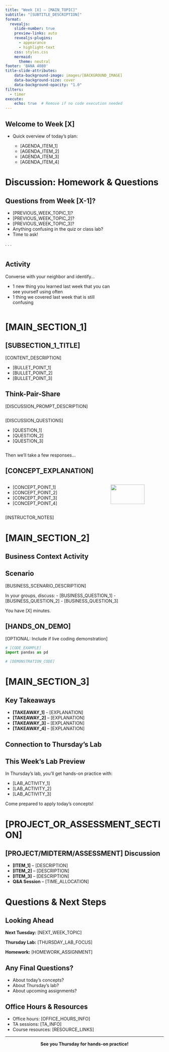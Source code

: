 ```yaml
---
title: "Week [X] – [MAIN_TOPIC]"
subtitle: "[SUBTITLE_DESCRIPTION]"
format:
  revealjs:
    slide-number: true
    preview-links: auto
    revealjs-plugins:
      - appearance
      - highlight-text
    css: styles.css
    mermaid:
      theme: neutral
footer: 'BANA 4080'
title-slide-attributes:
    data-background-image: images/[BACKGROUND_IMAGE]
    data-background-size: cover
    data-background-opacity: "1.0"
filters: 
  - timer
execute:
    echo: true  # Remove if no code execution needed
---
```


## Welcome to Week [X]

* Quick overview of today's plan:

  * [AGENDA_ITEM_1]
  * [AGENDA_ITEM_2] 
  * [AGENDA_ITEM_3]
  * [AGENDA_ITEM_4]

# Discussion: Homework & Questions {background="#43464B"}

## Questions from Week [X-1]? {.smaller}

* [PREVIOUS_WEEK_TOPIC_1]?
* [PREVIOUS_WEEK_TOPIC_2]?
* [PREVIOUS_WEEK_TOPIC_3]?
* Anything confusing in the quiz or class lab?
* Time to ask!

. . .

:::: {.columns}
::: {.column width='70%'}
::: {.callout}
## Activity

Converse with your neighbor and identify...

* 1 new thing you learned last week that you can see yourself using often
* 1 thing we covered last week that is still confusing
:::
:::
::: {.column width='30%'}
<center>

<div id="3minWaiting"></div>
<script src="_extensions/produnis/timer/timer.js"></script>
<script>
    document.addEventListener("DOMContentLoaded", function () {
        initializeTimer("3minWaiting", 180, "slide"); 
    });
</script>
</center>
:::
::::

# [MAIN_SECTION_1] {background="#43464B"}

## [SUBSECTION_1_TITLE] {.smaller}

[CONTENT_DESCRIPTION]

* [BULLET_POINT_1]
* [BULLET_POINT_2]
* [BULLET_POINT_3]

## Think-Pair-Share {.smaller}

[DISCUSSION_PROMPT_DESCRIPTION]

:::: {.columns}
::: {.column width="70%"}

[DISCUSSION_QUESTIONS]

- [QUESTION_1]
- [QUESTION_2]
- [QUESTION_3]

:::
::: {.column width="30%"}

<center>

<div id="[X]minWaiting"></div>
<script src="_extensions/produnis/timer/timer.js"></script>
<script>
    document.addEventListener("DOMContentLoaded", function () {
        initializeTimer("[X]minWaiting", [X*60], "slide"); 
    });
</script>
</center>

:::
::::

Then we'll take a few responses...

## [CONCEPT_EXPLANATION] {.smaller}

:::: {.columns}
::: {.column}
* [CONCEPT_POINT_1]
* [CONCEPT_POINT_2]
* [CONCEPT_POINT_3]
* [CONCEPT_POINT_4]
:::
::: {.column}
![](images/[RELEVANT_IMAGE]){width="80%"}
:::
::::

::: {.notes}
[INSTRUCTOR_NOTES]
:::

# [MAIN_SECTION_2] {background="#43464B"}

## Business Context Activity {.smaller}

::: {.callout}
## Scenario

[BUSINESS_SCENARIO_DESCRIPTION]

In your groups, discuss:
- [BUSINESS_QUESTION_1]
- [BUSINESS_QUESTION_2]
- [BUSINESS_QUESTION_3]

You have [X] minutes.
:::

## [HANDS_ON_DEMO] {.smaller}

[OPTIONAL: Include if live coding demonstration]

```python
# [CODE_EXAMPLE]
import pandas as pd

# [DEMONSTRATION_CODE]
```

# [MAIN_SECTION_3] {background="#43464B"}

## Key Takeaways

* **[TAKEAWAY_1]** – [EXPLANATION]
* **[TAKEAWAY_2]** – [EXPLANATION]  
* **[TAKEAWAY_3]** – [EXPLANATION]
* **[TAKEAWAY_4]** – [EXPLANATION]

## Connection to Thursday's Lab

::: {.callout-tip}
## This Week's Lab Preview

In Thursday's lab, you'll get hands-on practice with:

* [LAB_ACTIVITY_1]
* [LAB_ACTIVITY_2]
* [LAB_ACTIVITY_3]

Come prepared to apply today's concepts!
:::

# [PROJECT_OR_ASSESSMENT_SECTION] {background="#43464B"}

## [PROJECT/MIDTERM/ASSESSMENT] Discussion

* **[ITEM_1]** – [DESCRIPTION]
* **[ITEM_2]** – [DESCRIPTION]
* **[ITEM_3]** – [DESCRIPTION]
* **Q&A Session** – [TIME_ALLOCATION]

# Questions & Next Steps {background="#43464B"}

## Looking Ahead

**Next Tuesday:** [NEXT_WEEK_TOPIC]

**Thursday Lab:** [THURSDAY_LAB_FOCUS]

**Homework:** [HOMEWORK_ASSIGNMENT]

## Any Final Questions?

* About today's concepts?
* About Thursday's lab?
* About upcoming assignments?

::: {.callout-note}
## Office Hours & Resources

* Office hours: [OFFICE_HOURS_INFO]
* TA sessions: [TA_INFO]
* Course resources: [RESOURCE_LINKS]
:::

---

<center>
**See you Thursday for hands-on practice!**
</center>